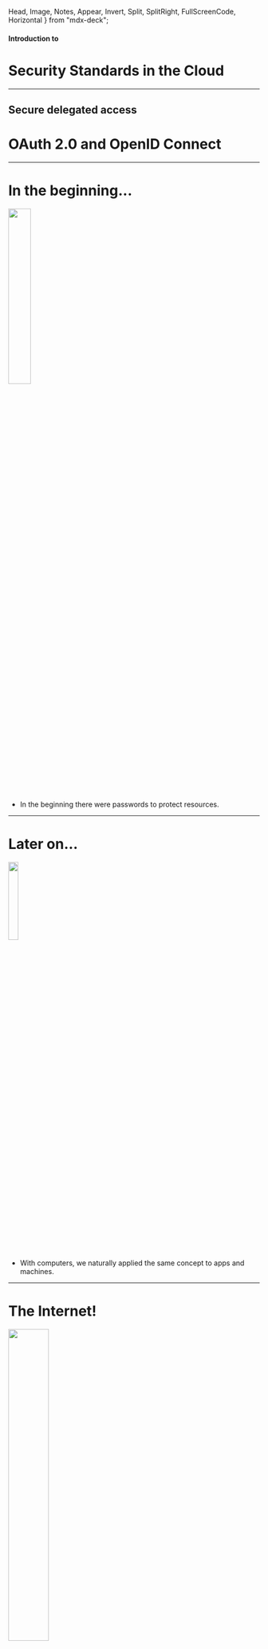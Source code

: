 


  Head,
  Image,
  Notes,
  Appear,
  Invert,
  Split,
  SplitRight,
  FullScreenCode,
  Horizontal
} from "mdx-deck";

#### Introduction to

# Security Standards in the Cloud

---

## Secure delegated access

# OAuth 2.0 and OpenID Connect

---

# In the beginning...


<img src={password} width="30%" />

<Notes>

- In the beginning there were passwords to protect resources.

</Notes>

---

# Later on...


<img src={computer} width="20%" />

<Notes>

- With computers, we naturally applied the same concept to apps and machines.

</Notes>

---

# The Internet!


<img src={domain} width="40%" />

<Notes>

- With the Internet, we realized that letting apps and machines handle authentication on their own was a bad idea.
  - lots of duplicated passwords and lots of logins
- The first authentication protocols appeared, such as Kerberos.
  - The problem with these protocols was that authentication was centralized on domain controllers.
  - Users, apps and services needed to be under the same organization.

</Notes>

---

# At last, SAML 


<img src={saml} width="60%" />

<Notes>

- Big IT players assembled a committee to solve the problem. The solution was SAML
- With SAML, a user that belonged to company A could consume a service on company B in a reliable way and without requiring companies to duplicate user profile
- The protocol was conceived in a way that enabled the service provider (company B in this
  case) to validate the user identity on the fly
- Problem with SAML is that it is heavily based on XML, verbose and fragile (changing order of nodes would invalidate tokens)
- It ended up being used in the business world. Very powerful but kinda too big for the purpose in the consumer world.

</Notes>

---


<img src={oauth2} width="20%" />

<Notes>

- The OAuth protocol was created specifically to handle delegated authorization scenarios, like when you let a random application post something on Facebook as if it was you.
- It is a standard that provides authorization in the cloud with consent.
- However, it got so much traction that developers started using it to do things it was not created to do, like handling end-user authentication.

</Notes>

---


<img src={openidconnect} width="20%" />

<Notes>
 - OpenID Connect is a concrete standard protocol for authenticating end users derived on top of the oAuth 2.0 framework/protocol. As such is also called a profile of OAuth 2.0. There are others.
 - It extends OAuth 2.0 by providing an identity layer for authentication. It's tiny, adds some 5-10% the the OAuth flows.
 - It allows cloud based applications to retrieve identity information along with details about the authentication event. 
 - Enables SSO for mobile and web based apps.

</Notes>

---

#### How OAuth 2.0 works

# from passwords to tokens

---

# Authentication vs. Authorization

<Notes>

- Authentication is the process of confirming the identity of an entity (e.g., a user)
- An authentication process usually relies on some form of proof. For example, if you go to the bank and try to withdraw money from your account, the clerk might ask you for an ID (an official document) to check who you are.
- In contrast, authorization refers to the process of verifying what entities can access, or what actions they
  can perform.

</Notes>

---


<img src={tickets} width="50%" />

<Notes>

For a concrete example, imagine a situation where some people get tickets for a concert. In this case,
more often than not, the establishment will not be interested in their identity (i.e., on who they are). What
they care about is whether they are authorized or not to attend the show. To prove that they have the right
to be there, instead of using an ID or a passport, they would use a ticket that contains no information
about you.

</Notes>

---


<img src={oauth2slide} width="100%" />

<Notes>

- It uses REST architectural style and JSON to request and retrieve tokens to grant access to cloud resources.
- It can securely issue and validate tokens for services on the Internet.

</Notes>

---

# OAuth 2.0 Roles


<img src={oauth_participants_roles} width="100%" />

<Notes>

- The Resource Owner, or user. Who owns the data.
- The Client application. Who wants to manipulate the user data. Eg. a web or mobile app.
- The Authorization Server issues access tokens to the Client app, which are used to request access to the user data.
- The Resource Server retrieves the user data, if the owner authorizes it.

</Notes>

---


<img src={oauthflow1} width="50%" />

<Notes>

- This is what should happen for the Client App to obtain an access token and to be able to access a protected resource, such an API endpoint, a particular address etc.
- In order to obtain this access token, the Client needs to present a valid grant type to the authorization server.
- Also reffered to as flows, the participants interact through them.

</Notes>

---

# Grant Types


<Appear>
  <img src={grant_types} width="50%" />
</Appear>

<Notes>

The most common ones are Authorization code and implicit. Widely used for web and mobile apps.
They are both called redirect flows, because they operate through Redirect URLs.

</Notes>

---

# The Authorization Code Flow

<ul>
  <li>Client prepares and sends an Authentication Request</li>

<Highlighter language="http">{`HTTP/1.1 302 Found
Location: https://auth.server.co.uk/authorize?
          response_type=code
          &scope=myapi-read myapi-write
          &client_id=s6BhdRkqt3
          &state=bunnies
          &redirect_uri=http://client.example.org/cb
`}</Highlighter>
</ul>

<Notes>

The client initiates the code flow by redirecting the browser to the authorisation server with an authorisation request.

The authorisation request parameters are encoded in the URI query:

- response_type: set to code to indicate an authorisation code flow.
- scope: specifies the scope of the requested token. If omitted the authorisation server may assume some default scope.
- client_id: the identifier of the client at the authorisation server. This identifier is assigned when the client is registered with the authorisation server, via the client registration API, a developer console, or some other method.
- state: optional opaque value set by the client to maintain state between request and callback.
- redirect_uri: the client callback URI for the authorisation response. If omitted the authorisation server will assume the default registered redirection URI for the client.

</Notes>

---


# The Authorization Code Flow

<ul>
  <li>Authorization Server Authenticates the End-User and obtains consent</li>

<img src={login_consent} width="100%" />

</ul>

<Notes>
  At the authorisation server, the user will typically be authenticated by
  checking if they have a valid session (established by a browser cookie), and
  in the absence of that, by prompting the user to login. After that the server
  will determine if the client is to be authorised or not, by asking the user
  for their consent, by applying a rule or policy, or by some other mean.
</Notes>

---

# The Authorization Code Flow

<ul>
  <li>
    Authorization Server sends back to the Client with an Authorization Code
  </li>
  <Highlighter language="http">{`HTTP/1.1 302 Found
Location: https://client.example.org/cb?
          code=SplxlOBeZQQYbYS6WxSbIA
          &state=bunnies`}</Highlighter>
</ul>

<Notes>
The authorisation server will then call the client redirect_uri with an authorisation code (on success) or an error code (if access was denied, or some other error occurred, such a malformed request was detected).

The client must validate the state parameter, and use the code to proceed to the next step - exchanging the code for the access token.

</Notes>

---

# The Authorization Code Flow

<ul>
  <li>Client requests a response using the Authorization Code at the Tokenn Endpoint</li>

<Highlighter language="http">{`POST /token HTTP/1.1
    Host: auth.server.co.uk
    Content-Type: application/x-www-form-urlencoded
    Authorization: Basic czZCaGRSa3F0MzpnWDFmQmF0M2JW
    grant_type=authorization_code
    &code=SplxlOBeZQQYbYS6WxSbIA
    &redirect_uri=https://client.example.org/cb`}</Highlighter>

</ul>

<Notes>
The authorisation code is an intermediate credential, which encodes the authorisation obtained at step 1. It is therefore opaque to the client and only has meaning to the authorisation server. To retrieve the access token the client must submit the code to the authorisation server, but this time with a direct back-channel request. This is done for two reasons:

- To authenticate confidential clients with the authorisation server before revealing the token;
- To deliver the token straight to the client, thus avoid exposing it to the browser.

The code-for-token exchange happens at the token endpoint of the authorisation server:

</Notes>

---

# The Authorization Code Flow

<ul>
    <li>Client receives a response that contains an Access Token in the response body</li>

<Highlighter language="http">{`HTTP/1.1 200 OK
Content-Type: application/json
Cache-Control: no-store
Pragma: no-cache
{
  "access_token" : "SlAV32hkKG",
  "token_type"   : "Bearer",
  "expires_in"   : 3600,
  "scope"        : "myapi-read myapi-write"
}`}</Highlighter>

</ul>

<Notes>
On success the authorisation server will return a JSON object with the issued access token:

The expires_in parameter informs the client for how many seconds the access token will be valid. The scope parameter what powers the token actually has, as some of the originally requested scope values may have been denied or others, not-explicitly requested, granted.

The JSON object can include an optional refresh token, which lets the client obtain a new access token from the authorisation server without having to repeat the code flow.

</Notes>

---

## Finally:

<Highlighter language="http">{`GET /resource/v1 HTTP/1.1
Host: api.example.org
Authorization: Bearer SlAV32hkKG`}</Highlighter>

<Notes>

The access tokens in OAuth 2.0 are commonly of type bearer, meaning the client just needs to pass the token with each request. The HTTP Authorization header is the recommended method.

If the resource server determines the token to be valid and not expired, it will proceed with servicing the request.

Else, it will return an appropriate error in a HTTP WWW-Authenticate response header.

</Notes>

---

## The Authorization Code Flow:

<ul>
  <li>Client prepares and sends an Authentication Request</li>
  <Appear>
    <li>Authorization Server Authenticates the End-User and obtains consent</li>
    <li>
      Authorization Server sends back to the Client with an Authorization Code
    </li>
    <li>
      Client requests a response using the Authorization Code at the Token
      Endpoint
    </li>
    <li>
      Client receives a response that contains an Access Token in the response
      body
    </li>
  </Appear>
</ul>

---

# The Implicit Flow

<ul>
  <li>Client prepares and sends an Authentication Request</li>

<Highlighter language="http">{`HTTP/1.1 302 Found
Location: https://auth.server.co.uk/authorize?
          response_type=token 
          &scope=myapi-read myapi-write
          &client_id=s6BhdRkqt3
          &state=bunnies
          &redirect_uri=http://client.example.org/cb
`}</Highlighter>
</ul>

Just like the <i>Authorization Code flow</i>, but response_type set to <code>token</code> instead of <code>code</code>

---

# The Implicit Flow

<ul>
  <li>Client prepares and sends Authentication Request</li>
  <Appear>
    <li>Authorization Server Authenticates the End-User</li>
    <li>Authorization Server obtains End-User Consent/Authorization</li>
    <li>Authorization Server sends an Access Token</li>

  </Appear>
</ul>

---

# OpenID Connect

---

# The ID Token

<Highlighter language="http">{`eyJhbGciOiJSUzI1NiIsImtpZCI6IjFlOWdkazcifQ.ewogImlzc
    yI6ICJodHRwOi8vc2VydmVyLmV4YW1wbGUuY29tIiwKICJzdWIiOiAiMjQ4Mjg5
    NzYxMDAxIiwKICJhdWQiOiAiczZCaGRSa3F0MyIsCiAibm9uY2UiOiAibi0wUzZ
    fV3pBMk1qIiwKICJleHAiOiAxMzExMjgxOTcwLAogImlhdCI6IDEzMTEyODA5Nz
    AKfQ.ggW8hZ1EuVLuxNuuIJKX_V8a_OMXzR0EHR9R6jgdqrOOF4daGU96Sr_P6q
    Jp6IcmD3HP99Obi1PRs-cwh3LO-p146waJ8IhehcwL7F09JdijmBqkvPeB2T9CJ
    NqeGpe-gccMg4vfKjkM8FcGvnzZUN4_KSP0aAp1tOJ1zZwgjxqGByKHiOtX7Tpd
    QyHE5lcMiKPXfEIQILVq0pc_E2DzL7emopWoaoZTF_m0_N0YzFC6g6EJbOEoRoS
    K5hoDalrcvRYLSrQAZZKflyuVCyixEoV9GfNQC3_osjzw2PAithfubEEBLuVVk4
    XUVrWOLrLl0nx7RkKU8NXNHq-rvKMzqg`}</Highlighter>

<Notes>

Features of the ID token:

- Asserts the identity of the user, called subject in OpenID (sub).
- Specifies the issuing authority (iss).
- Is generated for a particular audience, i.e. client (aud).
- May contain a nonce (nonce).
- May specify when (auth_time) and how, in terms of strength (acr), the user was authenticated.
- Has an issue (iat) and expiration time (exp).
- May include additional requested details about the subject, such as name and email address.
- Is digitally signed, so it can be verified by the intended recipients.
- May optionally be encrypted for confidentiality.

The ID token statements, or claims, are packaged in a simple JSON object.
The ID token header, claims JSON and signature are encoded into a base 64 URL-safe string, for easy passing arround, for example as URL parameter.

</Notes>

---

# JWT


<img src={jwt} width="40%" />

<Notes>
    The ID token statements, or claims, are packaged in a simple JSON object.
    
    The ID token header, claims JSON and signature are encoded into a base 64 URL-safe string, for easy passing arround, for example as URL parameter.

    The ID token resembles the concept of an identity card, in a standard JWT format, signed by the OpenID Provider (OP). To obtain one the client needs to send the user to their OP with an authentication request.

</Notes>

---

# New words, same thing


<img src={op_rp} width="50%" />

<Notes>

- OpenID Connect Provider (OP): OAuth 2.0 Authorization Server that is capable of authenticating the end-user and providing claims to a Relying Party about the authentication event and the end-user.
- Relying Party (RP): OAuth 2.0 Client application that requires end-user authentication and claims from an OpenID Connect Provider.
- Entity: Something that has a separate and distinct existence and that can be identified in a context. An end-user is one example of an entity.

</Notes>

---

# Claims and Scope

---

# Required Claims

<Highlighter language="http">{`{
  "aud"       : "client-12345",
  "iss"       : "https://autz.service.org",
  "exp"       : 1311281970,
  "iat"       : 1311280970,
  "sub"       : "alice"
}`}</Highlighter>

---

# Defaults scope and claims


<img src={claims_scope} width="40%" />

---

# OIDC - Authorization Code Flow

<ul>
  <li>Client prepares and sends an Authentication Request</li>

<Highlighter language="http">{`HTTP/1.1 302 Found
Location: https://auth.server.co.uk/authorize?
          response_type=code
          &scope=openid profile whatever
          &client_id=s6BhdRkqt3
          &state=bunnies
          &redirect_uri=http://client.example.org/cb
`}</Highlighter>
</ul>


---


# OIDC - Authorization Code Flow

<ul>
  <li>Client prepares and sends an Authentication Request</li>
  <Appear>
    <li>Authorization Server Authenticates the End-User and obtains consent</li>
    <li>
      Authorization Server sends back to the Client with an Authorization Code
    </li>
    <li>
      Client requests a response using the Authorization Code at the Token
      Endpoint
    </li>
    <li>
      Client receives a response that contains an ID Token and Access Token in
      the response body
    </li>
    <li>
      Client validates the ID token and retrieves the End-User's Subject
      Identifier.
    </li>
  </Appear>
</ul>


---

# OIDC - The Implicit Flow

<ul>
  <li>Client prepares and sends an Authentication Request</li>

<Highlighter language="http">{`HTTP/1.1 302 Found
Location: https://auth.server.co.uk/authorize?
          response_type=id_token token 
          &scope=openid profile whatever
          &client_id=s6BhdRkqt3
          &state=bunnies
          &redirect_uri=http://client.example.org/cb
`}</Highlighter>
</ul>

Just like the <i>Authorization Code flow</i>, but <code>response_type</code> set to <code>id_token</code> instead of <code>code</code>

Optionally, <code>token</code> in the <code>response_type</code> asks also for an <code>Access token</code> 

---



# OIDC - Implicit Flow

<ul>
     <li>Client prepares and sends Authentication Request</li>

  <Appear>
    <li>Authorization Server Authenticates the End-User</li>
    <li>Authorization Server obtains End-User Consent/Authorization</li>
    <li>Authorization Server sends an ID Token and, if requested, an Access Token</li>
    <li>
      Client validates the ID token and retrieves the End-User's Subject
      Identifier.
    </li>
  </Appear>
</ul>

---

# The End
